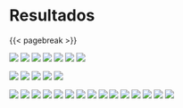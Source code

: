 # Resultados

{{< pagebreak >}}

![](articulos/librerias/librerias-1.png)
![](articulos/librerias/librerias-2.png)
![](articulos/librerias/librerias-3.png)
![](articulos/librerias/librerias-4.png)
![](articulos/librerias/librerias-5.png)
![](articulos/librerias/librerias-6.png)
![](articulos/librerias/librerias-7.png)

![](articulos/preplan/preplan-1.png)
![](articulos/preplan/preplan-2.png)
![](articulos/preplan/preplan-3.png)
![](articulos/preplan/preplan-4.png)
![](articulos/preplan/preplan-5.png)

![](articulos/cancers/cancers-01.png)
![](articulos/cancers/cancers-02.png)
![](articulos/cancers/cancers-03.png)
![](articulos/cancers/cancers-04.png)
![](articulos/cancers/cancers-05.png)
![](articulos/cancers/cancers-06.png)
![](articulos/cancers/cancers-07.png)
![](articulos/cancers/cancers-08.png)
![](articulos/cancers/cancers-09.png)
![](articulos/cancers/cancers-10.png)
![](articulos/cancers/cancers-11.png)
![](articulos/cancers/cancers-12.png)
![](articulos/cancers/cancers-13.png)
![](articulos/cancers/cancers-14.png)
![](articulos/cancers/cancers-15.png)
